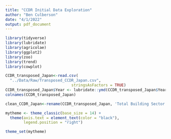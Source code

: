 ```yaml
---
title: "CCDR Initial Data Exploration"
author: "Ben Culberson"
date: "4/1/2022"
output: pdf_document
---
```


```r
library(tidyverse)
library(lubridate)
library(agricolae)
library(ggplot2)
library(zoo)
library(trend)
library(cowplot)
```

```r
CCDR_transposed_Japan<-read.csv(
  "../Data/Raw/Transposed_CCDR_Japan.csv",
                             stringsAsFactors = TRUE)
CCDR_transposed_Japan$Year <- lubridate::ymd(CCDR_transposed_Japan$Year , truncated = 2L)
colnames(CCDR_transposed_Japan)
```

```r
clean_CCDR_Japan<-rename(CCDR_transposed_Japan, 'Total Building Sector Mt CO2 Emissions'= CO2.emissions.by.sector..Mt.CO2.eq....Building, 'Total Bunker Fuels Sector Mt CO2 Emissions' = CO2.emissions.by.sector..Mt.CO2.eq....Bunker.Fuels, 'Total Electricity/Heat Sector Mt CO2 Emissions' = CO2.emissions.by.sector..Mt.CO2.eq....Electricity.Heat, 'Total Energy Sector Mt CO2 Emissions' = CO2.emissions.by.sector..Mt.CO2.eq....Energy, 'Total Fugitive Emissions Sector Mt CO2 Emissions' = CO2.emissions.by.sector..Mt.CO2.eq....Fugitive.Emissions, 'Total Industrial Processes Sector Mt CO2 Emissions' = CO2.emissions.by.sector..Mt.CO2.eq....Industrial.Processes, 'Total Land Use/Forestry Sector Mt CO2 Emissions' = CO2.emissions.by.sector..Mt.CO2.eq....Land.Use.Change.and.Forestry, 'Total Manufacturing/Construction Sector Mt CO2 Emissions' = CO2.emissions.by.sector..Mt.CO2.eq....Manufacturing.Construction, 'Total Other Fuel Combustion Sector Mt CO2 Emissions' = CO2.emissions.by.sector..Mt.CO2.eq....Other.Fuel.Combustion, 'Total Transportation Sector Mt CO2 Emissions' = CO2.emissions.by.sector..Mt.CO2.eq....Transportation, 'Annual GHG Growth' = GHG.growth..annual...,'Government Effectiveness Estimate' = Government.Effectiveness..Estimate, 'Per Capita Mt GHG Emissions' = Per.capita.GHG.emissions..tons.capita., 'Regulatory Quality Estimate' = Regulatory.Quality..Estimate, 'Rule of Law Estimate' = Rule.of.Law..Estimate, 'Share of Surface Occupied by Forest' = Share.of.surface.occupied.by.forest....of.total.)
```

```r
mytheme <- theme_classic(base_size = 14) +
  theme(axis.text = element_text(color = "black"), 
        legend.position = "right")

theme_set(mytheme)
```





